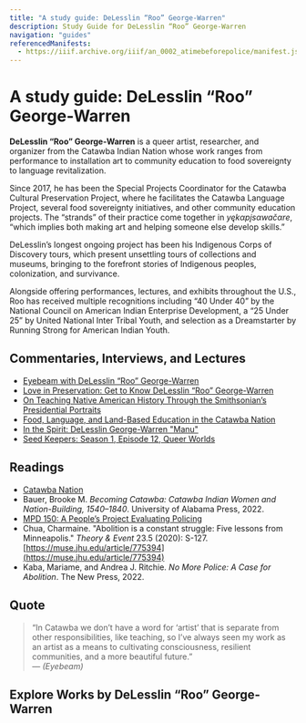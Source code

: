 ```yaml
---
title: "A study guide: DeLesslin “Roo” George-Warren"
description: Study Guide for DeLesslin “Roo” George-Warren
navigation: "guides"
referencedManifests:
  - https://iiif.archive.org/iiif/an_0002_atimebeforepolice/manifest.json
---
```


# A study guide: DeLesslin “Roo” George-Warren

**DeLesslin “Roo” George-Warren** is a queer artist, researcher, and organizer from the Catawba Indian Nation whose work ranges from performance to installation art to community education to food sovereignty to language revitalization.

Since 2017, he has been the Special Projects Coordinator for the Catawba Cultural Preservation Project, where he facilitates the Catawba Language Project, several food sovereignty initiatives, and other community education projects. The “strands” of their practice come together in _yękαpįsαwačαre_, “which implies both making art and helping someone else develop skills.”

DeLesslin’s longest ongoing project has been his Indigenous Corps of Discovery tours, which present unsettling tours of collections and museums, bringing to the forefront stories of Indigenous peoples, colonization, and survivance.

Alongside offering performances, lectures, and exhibits throughout the U.S., Roo has received multiple recognitions including “40 Under 40” by the National Council on American Indian Enterprise Development, a “25 Under 25” by United National Inter Tribal Youth, and selection as a Dreamstarter by Running Strong for American Indian Youth.

## Commentaries, Interviews, and Lectures

- [Eyebeam with DeLesslin “Roo” George-Warren](http://web.archive.org/web/20250115051149/https://eyebeam.org/web/20250115051149/https://eyebeam.org/with-delesslin-roo-george-warren/)
- [Love in Preservation: Get to Know DeLesslin “Roo” George-Warren](http://web.archive.org/web/20240623170658/https://www.fireflygathering.org/delesslin-roo)
- [On Teaching Native American History Through the Smithsonian’s Presidential Portraits](https://web.archive.org/web/20240707134316/https://hyperallergic.com/345116/on-teaching-native-american-history-through-the-smithsonians-presidential-portraits/)
- [Food, Language, and Land-Based Education in the Catawba Nation](http://web.archive.org/web/20240909143700/https://liberalartsmasters.risd.edu/ncss/events/delesslin-george-warren/)
- [In the Spirit: DeLesslin George-Warren "Manu"](https://www.youtube.com/watch?v=ldeRNNJDqak)
- [Seed Keepers: Season 1, Episode 12, Queer Worlds](https://web.archive.org/web/20210420002755/https://queerworlds.com/episode-12-seed-keepers/)

## Readings

- [Catawba Nation](https://web.archive.org/web/20250412134650/https://www.catawba.com/)
- Bauer, Brooke M. _Becoming Catawba: Catawba Indian Women and Nation-Building, 1540–1840_. University of Alabama Press, 2022.
- [MPD 150: A People’s Project Evaluating Policing](https://web.archive.org/web/20250412095905/https://www.mpd150.com/)
- Chua, Charmaine. "Abolition is a constant struggle: Five lessons from Minneapolis." _Theory & Event_ 23.5 (2020): S-127. [https://muse.jhu.edu/article/775394](https://muse.jhu.edu/article/775394)
- Kaba, Mariame, and Andrea J. Ritchie. _No More Police: A Case for Abolition_. The New Press, 2022.

## Quote

> “In Catawba we don’t have a word for ‘artist’ that is separate from other responsibilities, like teaching, so I’ve always seen my work as an artist as a means to cultivating consciousness, resilient communities, and a more beautiful future.”  
> — _(Eyebeam)_

## Explore Works by DeLesslin “Roo” George-Warren

<ReferencedItems />

